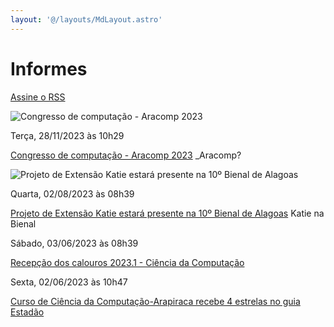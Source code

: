 ```yaml
---
layout: '@/layouts/MdLayout.astro'
---
```






Informes
========






[Assine o RSS](/cpt/institucional/informes/informes/rss) 

















<Image src="https://arapiraca.ufal.br/graduacao/ciencia-da-computacao/institucional/informes/aracomp-2023/%40%40images/9d3461c1-7f85-414d-9888-192ff12d77c1.png" alt="Congresso de computação - Aracomp 2023" inferSize />




 Terça,
 28/11/2023 às
 10h29
 
[Congresso de computação - Aracomp 2023](/cpt/institucional/informes/aracomp-2023)
\_Aracomp?







<Image src="https://arapiraca.ufal.br/graduacao/ciencia-da-computacao/institucional/informes/katie-na-bienal/%40%40images/c62d4077-d9b4-4dd1-9782-3ef65b1b34fd.jpg" alt="Projeto de Extensão Katie estará presente na 10º Bienal de Alagoas" inferSize />




 Quarta,
 02/08/2023 às
 08h39
 
[Projeto de Extensão Katie estará presente na 10º Bienal de Alagoas](/cpt/institucional/informes/katie-na-bienal)
Katie na Bienal












 Sábado,
 03/06/2023 às
 08h39
 
[Recepção dos calouros 2023.1 - Ciência da Computação](/cpt/institucional/informes/recepcao-dos-calouros-2023-1-ciencia-da-computacao)










 Sexta,
 02/06/2023 às
 10h47
 
[Curso de Ciência da Computação-Arapiraca recebe 4 estrelas no guia Estadão](/cpt/institucional/informes/curso-de-ciencia-da-computacao-em-arapiraca-recebe-4-estrela-no-guia-estadao)











